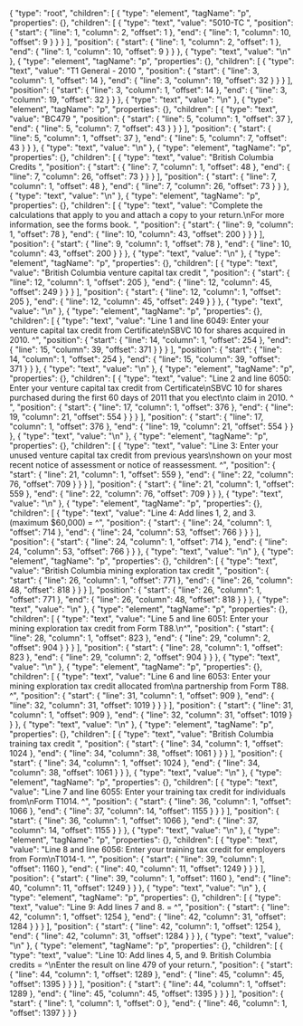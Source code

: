 {
  "type": "root",
  "children": [
    {
      "type": "element",
      "tagName": "p",
      "properties": {},
      "children": [
        {
          "type": "text",
          "value": "5010-TC ",
          "position": {
            "start": {
              "line": 1,
              "column": 2,
              "offset": 1
            },
            "end": {
              "line": 1,
              "column": 10,
              "offset": 9
            }
          }
        }
      ],
      "position": {
        "start": {
          "line": 1,
          "column": 2,
          "offset": 1
        },
        "end": {
          "line": 1,
          "column": 10,
          "offset": 9
        }
      }
    },
    {
      "type": "text",
      "value": "\n"
    },
    {
      "type": "element",
      "tagName": "p",
      "properties": {},
      "children": [
        {
          "type": "text",
          "value": "T1 General - 2010 ",
          "position": {
            "start": {
              "line": 3,
              "column": 1,
              "offset": 14
            },
            "end": {
              "line": 3,
              "column": 19,
              "offset": 32
            }
          }
        }
      ],
      "position": {
        "start": {
          "line": 3,
          "column": 1,
          "offset": 14
        },
        "end": {
          "line": 3,
          "column": 19,
          "offset": 32
        }
      }
    },
    {
      "type": "text",
      "value": "\n"
    },
    {
      "type": "element",
      "tagName": "p",
      "properties": {},
      "children": [
        {
          "type": "text",
          "value": "BC479 ",
          "position": {
            "start": {
              "line": 5,
              "column": 1,
              "offset": 37
            },
            "end": {
              "line": 5,
              "column": 7,
              "offset": 43
            }
          }
        }
      ],
      "position": {
        "start": {
          "line": 5,
          "column": 1,
          "offset": 37
        },
        "end": {
          "line": 5,
          "column": 7,
          "offset": 43
        }
      }
    },
    {
      "type": "text",
      "value": "\n"
    },
    {
      "type": "element",
      "tagName": "p",
      "properties": {},
      "children": [
        {
          "type": "text",
          "value": "British Columbia Credits ",
          "position": {
            "start": {
              "line": 7,
              "column": 1,
              "offset": 48
            },
            "end": {
              "line": 7,
              "column": 26,
              "offset": 73
            }
          }
        }
      ],
      "position": {
        "start": {
          "line": 7,
          "column": 1,
          "offset": 48
        },
        "end": {
          "line": 7,
          "column": 26,
          "offset": 73
        }
      }
    },
    {
      "type": "text",
      "value": "\n"
    },
    {
      "type": "element",
      "tagName": "p",
      "properties": {},
      "children": [
        {
          "type": "text",
          "value": "Complete the calculations that apply to you and attach a copy to your return.\nFor more information, see the forms book. ",
          "position": {
            "start": {
              "line": 9,
              "column": 1,
              "offset": 78
            },
            "end": {
              "line": 10,
              "column": 43,
              "offset": 200
            }
          }
        }
      ],
      "position": {
        "start": {
          "line": 9,
          "column": 1,
          "offset": 78
        },
        "end": {
          "line": 10,
          "column": 43,
          "offset": 200
        }
      }
    },
    {
      "type": "text",
      "value": "\n"
    },
    {
      "type": "element",
      "tagName": "p",
      "properties": {},
      "children": [
        {
          "type": "text",
          "value": "British Columbia venture capital tax credit ",
          "position": {
            "start": {
              "line": 12,
              "column": 1,
              "offset": 205
            },
            "end": {
              "line": 12,
              "column": 45,
              "offset": 249
            }
          }
        }
      ],
      "position": {
        "start": {
          "line": 12,
          "column": 1,
          "offset": 205
        },
        "end": {
          "line": 12,
          "column": 45,
          "offset": 249
        }
      }
    },
    {
      "type": "text",
      "value": "\n"
    },
    {
      "type": "element",
      "tagName": "p",
      "properties": {},
      "children": [
        {
          "type": "text",
          "value": "Line 1 and line 6049: Enter your venture capital tax credit from Certificate\nSBVC 10 for shares acquired in 2010. ^",
          "position": {
            "start": {
              "line": 14,
              "column": 1,
              "offset": 254
            },
            "end": {
              "line": 15,
              "column": 39,
              "offset": 371
            }
          }
        }
      ],
      "position": {
        "start": {
          "line": 14,
          "column": 1,
          "offset": 254
        },
        "end": {
          "line": 15,
          "column": 39,
          "offset": 371
        }
      }
    },
    {
      "type": "text",
      "value": "\n"
    },
    {
      "type": "element",
      "tagName": "p",
      "properties": {},
      "children": [
        {
          "type": "text",
          "value": "Line 2 and line 6050: Enter your venture capital tax credit from Certificate\nSBVC 10 for shares purchased during the first 60 days of 2011 that you elect\nto claim in 2010. ^ ",
          "position": {
            "start": {
              "line": 17,
              "column": 1,
              "offset": 376
            },
            "end": {
              "line": 19,
              "column": 21,
              "offset": 554
            }
          }
        }
      ],
      "position": {
        "start": {
          "line": 17,
          "column": 1,
          "offset": 376
        },
        "end": {
          "line": 19,
          "column": 21,
          "offset": 554
        }
      }
    },
    {
      "type": "text",
      "value": "\n"
    },
    {
      "type": "element",
      "tagName": "p",
      "properties": {},
      "children": [
        {
          "type": "text",
          "value": "Line 3: Enter your unused venture capital tax credit from previous years\nshown on your most recent notice of assessment or notice of reassessment. ^",
          "position": {
            "start": {
              "line": 21,
              "column": 1,
              "offset": 559
            },
            "end": {
              "line": 22,
              "column": 76,
              "offset": 709
            }
          }
        }
      ],
      "position": {
        "start": {
          "line": 21,
          "column": 1,
          "offset": 559
        },
        "end": {
          "line": 22,
          "column": 76,
          "offset": 709
        }
      }
    },
    {
      "type": "text",
      "value": "\n"
    },
    {
      "type": "element",
      "tagName": "p",
      "properties": {},
      "children": [
        {
          "type": "text",
          "value": "Line 4: Add lines 1, 2, and 3. (maximum $60,000) = ^",
          "position": {
            "start": {
              "line": 24,
              "column": 1,
              "offset": 714
            },
            "end": {
              "line": 24,
              "column": 53,
              "offset": 766
            }
          }
        }
      ],
      "position": {
        "start": {
          "line": 24,
          "column": 1,
          "offset": 714
        },
        "end": {
          "line": 24,
          "column": 53,
          "offset": 766
        }
      }
    },
    {
      "type": "text",
      "value": "\n"
    },
    {
      "type": "element",
      "tagName": "p",
      "properties": {},
      "children": [
        {
          "type": "text",
          "value": "British Columbia mining exploration tax credit ",
          "position": {
            "start": {
              "line": 26,
              "column": 1,
              "offset": 771
            },
            "end": {
              "line": 26,
              "column": 48,
              "offset": 818
            }
          }
        }
      ],
      "position": {
        "start": {
          "line": 26,
          "column": 1,
          "offset": 771
        },
        "end": {
          "line": 26,
          "column": 48,
          "offset": 818
        }
      }
    },
    {
      "type": "text",
      "value": "\n"
    },
    {
      "type": "element",
      "tagName": "p",
      "properties": {},
      "children": [
        {
          "type": "text",
          "value": "Line 5 and line 6051: Enter your mining exploration tax credit from Form T88.\n^",
          "position": {
            "start": {
              "line": 28,
              "column": 1,
              "offset": 823
            },
            "end": {
              "line": 29,
              "column": 2,
              "offset": 904
            }
          }
        }
      ],
      "position": {
        "start": {
          "line": 28,
          "column": 1,
          "offset": 823
        },
        "end": {
          "line": 29,
          "column": 2,
          "offset": 904
        }
      }
    },
    {
      "type": "text",
      "value": "\n"
    },
    {
      "type": "element",
      "tagName": "p",
      "properties": {},
      "children": [
        {
          "type": "text",
          "value": "Line 6 and line 6053: Enter your mining exploration tax credit allocated from\na partnership from Form T88. ^",
          "position": {
            "start": {
              "line": 31,
              "column": 1,
              "offset": 909
            },
            "end": {
              "line": 32,
              "column": 31,
              "offset": 1019
            }
          }
        }
      ],
      "position": {
        "start": {
          "line": 31,
          "column": 1,
          "offset": 909
        },
        "end": {
          "line": 32,
          "column": 31,
          "offset": 1019
        }
      }
    },
    {
      "type": "text",
      "value": "\n"
    },
    {
      "type": "element",
      "tagName": "p",
      "properties": {},
      "children": [
        {
          "type": "text",
          "value": "British Columbia training tax credit ",
          "position": {
            "start": {
              "line": 34,
              "column": 1,
              "offset": 1024
            },
            "end": {
              "line": 34,
              "column": 38,
              "offset": 1061
            }
          }
        }
      ],
      "position": {
        "start": {
          "line": 34,
          "column": 1,
          "offset": 1024
        },
        "end": {
          "line": 34,
          "column": 38,
          "offset": 1061
        }
      }
    },
    {
      "type": "text",
      "value": "\n"
    },
    {
      "type": "element",
      "tagName": "p",
      "properties": {},
      "children": [
        {
          "type": "text",
          "value": "Line 7 and line 6055: Enter your training tax credit for individuals from\nForm T1014. ^",
          "position": {
            "start": {
              "line": 36,
              "column": 1,
              "offset": 1066
            },
            "end": {
              "line": 37,
              "column": 14,
              "offset": 1155
            }
          }
        }
      ],
      "position": {
        "start": {
          "line": 36,
          "column": 1,
          "offset": 1066
        },
        "end": {
          "line": 37,
          "column": 14,
          "offset": 1155
        }
      }
    },
    {
      "type": "text",
      "value": "\n"
    },
    {
      "type": "element",
      "tagName": "p",
      "properties": {},
      "children": [
        {
          "type": "text",
          "value": "Line 8 and line 6056: Enter your training tax credit for employers from Form\nT1014-1. ^",
          "position": {
            "start": {
              "line": 39,
              "column": 1,
              "offset": 1160
            },
            "end": {
              "line": 40,
              "column": 11,
              "offset": 1249
            }
          }
        }
      ],
      "position": {
        "start": {
          "line": 39,
          "column": 1,
          "offset": 1160
        },
        "end": {
          "line": 40,
          "column": 11,
          "offset": 1249
        }
      }
    },
    {
      "type": "text",
      "value": "\n"
    },
    {
      "type": "element",
      "tagName": "p",
      "properties": {},
      "children": [
        {
          "type": "text",
          "value": "Line 9: Add lines 7 and 8. = ^",
          "position": {
            "start": {
              "line": 42,
              "column": 1,
              "offset": 1254
            },
            "end": {
              "line": 42,
              "column": 31,
              "offset": 1284
            }
          }
        }
      ],
      "position": {
        "start": {
          "line": 42,
          "column": 1,
          "offset": 1254
        },
        "end": {
          "line": 42,
          "column": 31,
          "offset": 1284
        }
      }
    },
    {
      "type": "text",
      "value": "\n"
    },
    {
      "type": "element",
      "tagName": "p",
      "properties": {},
      "children": [
        {
          "type": "text",
          "value": "Line 10: Add lines 4, 5, and 9. British Columbia credits = ^\nEnter the result on line 479 of your return.",
          "position": {
            "start": {
              "line": 44,
              "column": 1,
              "offset": 1289
            },
            "end": {
              "line": 45,
              "column": 45,
              "offset": 1395
            }
          }
        }
      ],
      "position": {
        "start": {
          "line": 44,
          "column": 1,
          "offset": 1289
        },
        "end": {
          "line": 45,
          "column": 45,
          "offset": 1395
        }
      }
    }
  ],
  "position": {
    "start": {
      "line": 1,
      "column": 1,
      "offset": 0
    },
    "end": {
      "line": 46,
      "column": 1,
      "offset": 1397
    }
  }
}

